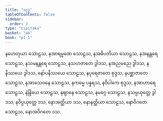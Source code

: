```yaml
---
title: "သုဒ္ဓ"
tableOfContents: false
sidebar:
  order: 2
type: "tipitaka"
basket: "ab"
book: "p1-1"
---
```



<DynamicBreadcrumb />

<Division number="122" book="p1-1" e="ch" v="36" p="384">

<Paragraph number="2424" book="p1-1">
နဟေတုယာ သောဠသ, နအာရမ္မဏေ သောဠသ, နအဓိပတိယာ သောဠသ, နအနန္တရေ သောဠသ, နသမနန္တရေ သောဠသ, နသဟဇာတေ ဒွါဒသ, နအညမညေ ဒွါဒသ, နနိဿယေ ဒွါဒသ, နော်ပနိဿယေ သောဠသ, နပုရေဇာတေ စုဒ္ဒသ, နပစ္ဆာဇာတေ သောဠသ, နအာသေဝနေ သောဠသ, နကမ္မေ ပန္နရသ, နဝိပါကေ စုဒ္ဒသ, နအာဟာရေ သောဠသ, နဲန္ဒြိယေ သောဠသ, နဈာနေ သောဠသ, နမဂ္ဂေ သောဠသ, နသမ္ပယုတ္တေ ဒွါဒသ, နဝိပ္ပယုတ္တေ ဒသ, နောအတ္ထိယာ ဒသ, နောနတ္ထိယာ သောဠသ, နောဝိဂတေ သောဠသ, နောအဝိဂတေ ဒသ.
</Paragraph>
</Division>